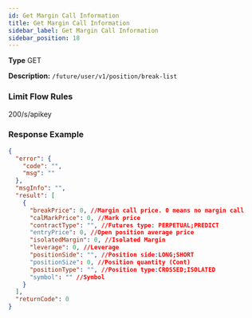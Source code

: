 ```yaml
---
id: Get Margin Call Information
title: Get Margin Call Information
sidebar_label: Get Margin Call Information
sidebar_position: 18
---
```


**Type** GET

**Description:** `/future/user/v1/position/break-list`

### Limit Flow Rules

200/s/apikey

### Response Example

```json title="Response"
{
  "error": {
    "code": "",
    "msg": ""
  },
  "msgInfo": "",
  "result": [
    {
      "breakPrice": 0, //Margin call price. 0 means no margin call
      "calMarkPrice": 0, //Mark price
      "contractType": "", //Futures type: PERPETUAL;PREDICT
      "entryPrice": 0, //Open position average price
      "isolatedMargin": 0, //Isolated Margin
      "leverage": 0, //Leverage
      "positionSide": "", //Position side:LONG;SHORT
      "positionSize": 0, //Position quantity (Cont)
      "positionType": "", //Position type:CROSSED;ISOLATED
      "symbol": "" //Symbol
    }
  ],
  "returnCode": 0
}
```
